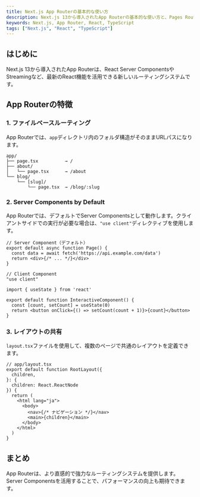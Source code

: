 ```yaml
---
title: Next.js App Routerの基本的な使い方
description: Next.js 13から導入されたApp Routerの基本的な使い方と、Pages Routerとの違いについて解説します
keywords: Next.js, App Router, React, TypeScript
tags: ["Next.js", "React", "TypeScript"]
---
```


## はじめに

Next.js 13から導入されたApp Routerは、React Server ComponentsやStreamingなど、最新のReact機能を活用できる新しいルーティングシステムです。

## App Routerの特徴

### 1. ファイルベースルーティング

App Routerでは、`app`ディレクトリ内のフォルダ構造がそのままURLパスになります。

```
app/
├── page.tsx          → /
├── about/
│   └── page.tsx      → /about
└── blog/
    └── [slug]/
        └── page.tsx  → /blog/:slug
```

### 2. Server Components by Default

App Routerでは、デフォルトでServer Componentsとして動作します。クライアントサイドでの実行が必要な場合は、`"use client"`ディレクティブを使用します。

```tsx
// Server Component（デフォルト）
export default async function Page() {
  const data = await fetch('https://api.example.com/data')
  return <div>{/* ... */}</div>
}
```

```tsx
// Client Component
"use client"

import { useState } from 'react'

export default function InteractiveComponent() {
  const [count, setCount] = useState(0)
  return <button onClick={() => setCount(count + 1)}>{count}</button>
}
```

### 3. レイアウトの共有

`layout.tsx`ファイルを使用して、複数のページで共通のレイアウトを定義できます。

```tsx
// app/layout.tsx
export default function RootLayout({
  children,
}: {
  children: React.ReactNode
}) {
  return (
    <html lang="ja">
      <body>
        <nav>{/* ナビゲーション */}</nav>
        <main>{children}</main>
      </body>
    </html>
  )
}
```

## まとめ

App Routerは、より直感的で強力なルーティングシステムを提供します。Server Componentsを活用することで、パフォーマンスの向上も期待できます。
